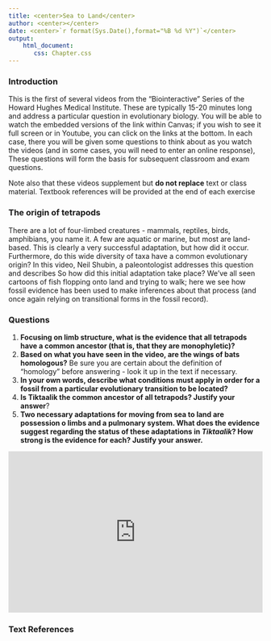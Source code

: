 ```yaml
---
title: <center>Sea to Land</center>
author: <center></center>
date: <center>`r format(Sys.Date(),format="%B %d %Y")`</center>
output: 
    html_document:
       css: Chapter.css
---
```


### Introduction

This is the first of several videos from the "Biointeractive" Series of the Howard Hughes Medical Institute.  These are typically 15-20 minutes long and address a particular question in evolutionary biology.  You will be able to watch the embedded versions of the link within Canvas; if you wish to see it full screen or in Youtube, you can click on the links at the bottom.  In each case, there you will be given some questions to think about as you watch the videos (and in some cases, you will need to enter an online response),  These questions will form the basis for subsequent classroom and exam questions.

Note also that these videos supplement but **do not replace** text or class material.  Textbook references will be provided at the end of each exercise

### The origin of tetrapods

There are a lot of four-limbed creatures - mammals, reptiles, birds, amphibians, you name it.  A few are aquatic or marine, but most are land-based. This is clearly a very successful adaptation, but how did it occur.  Furthermore, do this wide diversity of taxa have a common evolutionary origin?  In this video, Neil Shubin, a paleontologist addresses this question and describes 
So how did this initial adaptation take place?  We've all seen cartoons of fish flopping onto land and trying to walk; here we see how fossil evidence has been used to make inferences about that process (and once again relying on transitional forms in the fossil record).

### Questions

1.  **Focusing on limb structure, what is the evidence that all tetrapods have a common ancestor (that is, that they are monophyletic)?**
1.  **Based on what you have seen in the video, are the wings of bats homologous?**  Be sure you are certain about the definition of "homology" before answering - look it up in the text if necessary.
2.  **In your own words, describe what conditions must apply in order for a fossil from a particular evolutionary transition to be located?**
3.  **Is Tiktaalik the common ancestor of all tetrapods?  Justify your answer**?
4.  **Two necessary adaptations for moving from sea to land are possession o limbs and a pulmonary system.  What does the evidence suggest regarding the status of these adaptations in *Tiktaalik*?  How strong is the evidence for each?  Justify your answer.**

<iframe width="100%" height="320" src="https://www.youtube.com/embed/zK8XGEDcTfo" frameborder="0" allowfullscreen></iframe>

### Text References